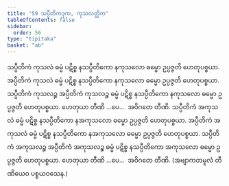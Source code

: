 ```yaml
---
title: "59 သပ္ပီတိကဒုက, ကုသလတ္တိက"
tableOfContents: false
sidebar:
  order: 56
type: "tipitaka"
basket: "ab"
---
```



<DynamicBreadcrumb />

<Division number="68">

<Paragraph number="189">
သပ္ပီတိကံ ကုသလံ ဓမ္မံ ပဋိစ္စ နသပ္ပီတိကော နကုသလော ဓမ္မော ဥပ္ပဇ္ဇတိ ဟေတုပစ္စယာ. အပ္ပီတိကံ ကုသလံ ဓမ္မံ ပဋိစ္စ နသပ္ပီတိကော နကုသလော ဓမ္မော ဥပ္ပဇ္ဇတိ ဟေတုပစ္စယာ. သပ္ပီတိကံ ကုသလဉ္စ အပ္ပီတိကံ ကုသလဉ္စ ဓမ္မံ ပဋိစ္စ နသပ္ပီတိကော နကုသလော ဓမ္မော ဥပ္ပဇ္ဇတိ ဟေတုပစ္စယာ. ဟေတုယာ တီဏိ …ပေ…  အဝိဂတေ တီဏိ.
</Paragraph>

<Paragraph number="190">
သပ္ပီတိကံ အကုသလံ ဓမ္မံ ပဋိစ္စ နသပ္ပီတိကော နအကုသလော ဓမ္မော ဥပ္ပဇ္ဇတိ ဟေတုပစ္စယာ. အပ္ပီတိကံ အကုသလံ ဓမ္မံ ပဋိစ္စ နသပ္ပီတိကော နအကုသလော ဓမ္မော ဥပ္ပဇ္ဇတိ ဟေတုပစ္စယာ. သပ္ပီတိကံ အကုသလဉ္စ အပ္ပီတိကံ အကုသလဉ္စ ဓမ္မံ ပဋိစ္စ နသပ္ပီတိကော အကုသလော ဓမ္မော ဥပ္ပဇ္ဇတိ ဟေတုပစ္စယာ. ဟေတုယာ တီဏိ …ပေ…  အဝိဂတေ တီဏိ. (အဗျာကတမူလံ တီဏိယေဝ ပစ္စယဝသေန.)
</Paragraph>
</Division>
